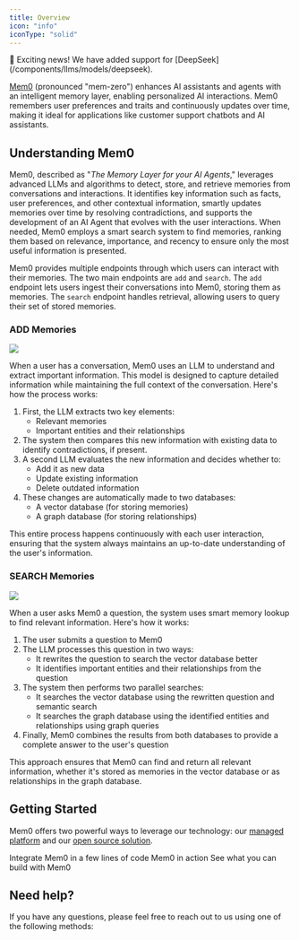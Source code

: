 ```yaml
---
title: Overview
icon: "info"
iconType: "solid"
---
```


<Note type="info">
  🎉 Exciting news! We have added support for [DeepSeek](/components/llms/models/deepseek).
</Note>

[Mem0](https://mem0.dev/wd) (pronounced "mem-zero") enhances AI assistants and agents with an intelligent memory layer, enabling personalized AI interactions. Mem0 remembers user preferences and traits and continuously updates over time, making it ideal for applications like customer support chatbots and AI assistants.

## Understanding Mem0

Mem0, described as "_The Memory Layer for your AI Agents_," leverages advanced LLMs and algorithms to detect, store, and retrieve memories from conversations and interactions. It identifies key information such as facts, user preferences, and other contextual information, smartly updates memories over time by resolving contradictions, and supports the development of an AI Agent that evolves with the user interactions. When needed, Mem0 employs a smart search system to find memories, ranking them based on relevance, importance, and recency to ensure only the most useful information is presented.

Mem0 provides multiple endpoints through which users can interact with their memories. The two main endpoints are `add` and `search`. The `add` endpoint lets users ingest their conversations into Mem0, storing them as memories. The `search` endpoint handles retrieval, allowing users to query their set of stored memories.

### ADD Memories

<Frame caption="Architecture diagram illustrating the process of adding memories.">
  <img src="images/add_architecture.png" />
</Frame>

When a user has a conversation, Mem0 uses an LLM to understand and extract important information. This model is designed to capture detailed information while maintaining the full context of the conversation.
Here's how the process works:

1. First, the LLM extracts two key elements:
   * Relevant memories
   * Important entities and their relationships
2. The system then compares this new information with existing data to identify contradictions, if present.
3. A second LLM evaluates the new information and decides whether to:
   * Add it as new data
   * Update existing information
   * Delete outdated information
4. These changes are automatically made to two databases:
   * A vector database (for storing memories)
   * A graph database (for storing relationships)

This entire process happens continuously with each user interaction, ensuring that the system always maintains an up-to-date understanding of the user's information.

### SEARCH Memories

<Frame caption="Architecture diagram illustrating the memory search process.">
  <img src="images/search_architecture.png" />
</Frame>

When a user asks Mem0 a question, the system uses smart memory lookup to find relevant information. Here's how it works:

1. The user submits a question to Mem0
2. The LLM processes this question in two ways:
   * It rewrites the question to search the vector database better
   * It identifies important entities and their relationships from the question
3. The system then performs two parallel searches:
   * It searches the vector database using the rewritten question and semantic search
   * It searches the graph database using the identified entities and relationships using graph queries
4. Finally, Mem0 combines the results from both databases to provide a complete answer to the user's question

This approach ensures that Mem0 can find and return all relevant information, whether it's stored as memories in the vector database or as relationships in the graph database.

## Getting Started
Mem0 offers two powerful ways to leverage our technology: our [managed platform](/platform/overview) and our [open source solution](/open-source/quickstart).


<CardGroup cols={3}>
  <Card title="Quickstart" icon="rocket" href="/quickstart">
    Integrate Mem0 in a few lines of code
  </Card>
  <Card title="Playground" icon="play" href="https://app.mem0.ai/playground">
    Mem0 in action
  </Card>
  <Card title="Examples" icon="lightbulb" href="/examples">
  See what you can build with Mem0
  </Card>
</CardGroup>


## Need help?
If you have any questions, please feel free to reach out to us using one of the following methods:

<Snippet file="get-help.mdx"/>